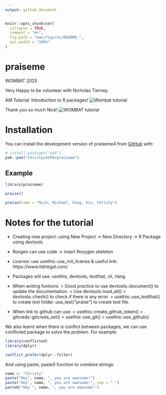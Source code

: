 ```yaml
---
output: github_document
---
```


<!-- README.md is generated from README.Rmd. Please edit that file -->

```r
knitr::opts_chunk$set(
  collapse = TRUE,
  comment = "#>",
  fig.path = "man/figures/README-",
  out.width = "100%"
)
```

# praiseme 

WOMBAT 2025

Very Happy to be volunteer with Nicholas Tierney.

AM Tutorial: Introduction to R packages!
<img src="P1.jpg" alt="Wombat tutorial" style="max-width: 420px;">


Thank you so much Nick!
<img src="Pw2.jpg" alt="WOMBAT tutorial" style="max-width: 420px;">


# Installation
You can install the development version of praiseme4 from [GitHub](https://github.com/ChristyLAI99/praiseme.git) with:
```r
# install.packages("pak")
pak::pak("ChristyLAI99/praiseme")
```


## Example

```r
library(praiseme)

praise()

praise(name = "Nick, Michael, Fang, Vis, Christy")
```


# Notes for the tutorial

- Creating new project: using New Project -> New Directory -> R Package using devtools

- Roxgen can use code -> insert Roxygen skeleton

- License: use usethis::use_mit_license & useful link: https://www.tldrlegal.com/

- Packages will use: usethis, devtools, testthat, cli, rlang

- When writing funtions:
   > Good practice to use devtools::document() to update the documentation.
   > Use devtools::load_all()
   > devtools::check() to check if there is any error.
   > usethis::use_testthat() to create test folder. use_test("praise") to create test file.
   

- When link to github can use:
   > usethis::create_github_token()
   > gitcreds::gitcreds_set()
   > usethis::use_git()
   > usethis::use_github()
   
We also learnt when there is conflict between packages, we can use conflicted package to solve the problem. For example:
```r
library(conflicted)
library(dplyr)

conflict_prefer(dplyr::filter)
```

And using paste, paste0 function to combine strings:
```r
name <- "Christy"
paste("Hey", name, ", you are awesome!")
paste("Hey", name, ", you are awesome!", sep = " ")
paste0("Hey ", name, ", you are awesome!")
```

